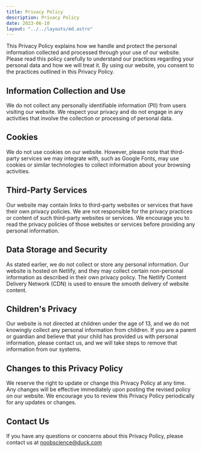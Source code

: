 ```yaml
---
title: Privacy Policy
description: Privacy Policy
date: 2023-06-10
layout: "../../layouts/md.astro"
---
```


This Privacy Policy explains how we handle and protect the personal information collected and processed through your use of our website. Please read this policy carefully to understand our practices regarding your personal data and how we will treat it. By using our website, you consent to the practices outlined in this Privacy Policy.

## Information Collection and Use

We do not collect any personally identifiable information (PII) from users visiting our website. We respect your privacy and do not engage in any activities that involve the collection or processing of personal data.

## Cookies

We do not use cookies on our website. However, please note that third-party services we may integrate with, such as Google Fonts, may use cookies or similar technologies to collect information about your browsing activities.

## Third-Party Services

Our website may contain links to third-party websites or services that have their own privacy policies. We are not responsible for the privacy practices or content of such third-party websites or services. We encourage you to read the privacy policies of those websites or services before providing any personal information.

## Data Storage and Security

As stated earlier, we do not collect or store any personal information. Our website is hosted on Netlify, and they may collect certain non-personal information as described in their own privacy policy. The Netlify Content Delivery Network (CDN) is used to ensure the smooth delivery of website content.

## Children's Privacy

Our website is not directed at children under the age of 13, and we do not knowingly collect any personal information from children. If you are a parent or guardian and believe that your child has provided us with personal information, please contact us, and we will take steps to remove that information from our systems.

## Changes to this Privacy Policy

We reserve the right to update or change this Privacy Policy at any time. Any changes will be effective immediately upon posting the revised policy on our website. We encourage you to review this Privacy Policy periodically for any updates or changes.

## Contact Us

If you have any questions or concerns about this Privacy Policy, please contact us at [noobscience@duck.com](mailto:noobscience@duck.com)